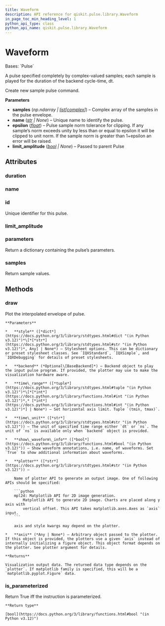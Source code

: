 ```yaml
---
title: Waveform
description: API reference for qiskit.pulse.library.Waveform
in_page_toc_min_heading_level: 1
python_api_type: class
python_api_name: qiskit.pulse.library.Waveform
---
```


# Waveform

<Class id="qiskit.pulse.library.Waveform" isDedicatedPage={true} github="https://github.com/Qiskit/qiskit/tree/main/qiskit/pulse/library/waveform.py#L23-L137" signature="qiskit.pulse.library.Waveform(samples, name=None, epsilon=1e-07, limit_amplitude=None)" modifiers="class">
  Bases: `Pulse`

  A pulse specified completely by complex-valued samples; each sample is played for the duration of the backend cycle-time, dt.

  Create new sample pulse command.

  **Parameters**

  *   **samples** (*np.ndarray |* [*list*](https://docs.python.org/3/library/stdtypes.html#list "(in Python v3.12)")*\[*[*complex*](https://docs.python.org/3/library/functions.html#complex "(in Python v3.12)")*]*) – Complex array of the samples in the pulse envelope.
  *   **name** ([*str*](https://docs.python.org/3/library/stdtypes.html#str "(in Python v3.12)") *| None*) – Unique name to identify the pulse.
  *   **epsilon** ([*float*](https://docs.python.org/3/library/functions.html#float "(in Python v3.12)")) – Pulse sample norm tolerance for clipping. If any sample’s norm exceeds unity by less than or equal to epsilon it will be clipped to unit norm. If the sample norm is greater than 1+epsilon an error will be raised.
  *   **limit\_amplitude** ([*bool*](https://docs.python.org/3/library/functions.html#bool "(in Python v3.12)") *| None*) – Passed to parent Pulse

  ## Attributes

  ### duration

  <Attribute id="qiskit.pulse.library.Waveform.duration" />

  ### name

  <Attribute id="qiskit.pulse.library.Waveform.name" />

  ### id

  <Attribute id="qiskit.pulse.library.Waveform.id">
    Unique identifier for this pulse.
  </Attribute>

  ### limit\_amplitude

  <Attribute id="qiskit.pulse.library.Waveform.limit_amplitude" attributeValue="True" />

  ### parameters

  <Attribute id="qiskit.pulse.library.Waveform.parameters">
    Return a dictionary containing the pulse’s parameters.
  </Attribute>

  ### samples

  <Attribute id="qiskit.pulse.library.Waveform.samples">
    Return sample values.
  </Attribute>

  ## Methods

  ### draw

  <Function id="qiskit.pulse.library.Waveform.draw" github="https://github.com/Qiskit/qiskit/tree/main/qiskit/pulse/library/pulse.py#L77-L132" signature="draw(style=None, backend=None, time_range=None, time_unit='dt', show_waveform_info=True, plotter='mpl2d', axis=None)">
    Plot the interpolated envelope of pulse.

    **Parameters**

    *   **style** ([*dict*](https://docs.python.org/3/library/stdtypes.html#dict "(in Python v3.12)")*\[*[*str*](https://docs.python.org/3/library/stdtypes.html#str "(in Python v3.12)")*, Any] | None*) – Stylesheet options. This can be dictionary or preset stylesheet classes. See `IQXStandard`, `IQXSimple`, and `IQXDebugging` for details of preset stylesheets.

    *   **backend** (*Optional\[BaseBackend]*) – Backend object to play the input pulse program. If provided, the plotter may use to make the visualization hardware aware.

    *   **time\_range** ([*tuple*](https://docs.python.org/3/library/stdtypes.html#tuple "(in Python v3.12)")*\[*[*int*](https://docs.python.org/3/library/functions.html#int "(in Python v3.12)")*,* [*int*](https://docs.python.org/3/library/functions.html#int "(in Python v3.12)")*] | None*) – Set horizontal axis limit. Tuple `(tmin, tmax)`.

    *   **time\_unit** ([*str*](https://docs.python.org/3/library/stdtypes.html#str "(in Python v3.12)")) – The unit of specified time range either `dt` or `ns`. The unit of `ns` is available only when `backend` object is provided.

    *   **show\_waveform\_info** ([*bool*](https://docs.python.org/3/library/functions.html#bool "(in Python v3.12)")) – Show waveform annotations, i.e. name, of waveforms. Set `True` to show additional information about waveforms.

    *   **plotter** ([*str*](https://docs.python.org/3/library/stdtypes.html#str "(in Python v3.12)")) –

        Name of plotter API to generate an output image. One of following APIs should be specified:

        ```python
        mpl2d: Matplotlib API for 2D image generation.
            Matplotlib API to generate 2D image. Charts are placed along y axis with
            vertical offset. This API takes matplotlib.axes.Axes as `axis` input.
        ```

        axis and style kwargs may depend on the plotter.

    *   **axis** (*Any | None*) – Arbitrary object passed to the plotter. If this object is provided, the plotters use a given `axis` instead of internally initializing a figure object. This object format depends on the plotter. See plotter argument for details.

    **Returns**

    Visualization output data. The returned data type depends on the `plotter`. If matplotlib family is specified, this will be a `matplotlib.pyplot.Figure` data.
  </Function>

  ### is\_parameterized

  <Function id="qiskit.pulse.library.Waveform.is_parameterized" github="https://github.com/Qiskit/qiskit/tree/main/qiskit/pulse/library/waveform.py#L108-L110" signature="is_parameterized()">
    Return True iff the instruction is parameterized.

    **Return type**

    [bool](https://docs.python.org/3/library/functions.html#bool "(in Python v3.12)")
  </Function>
</Class>

